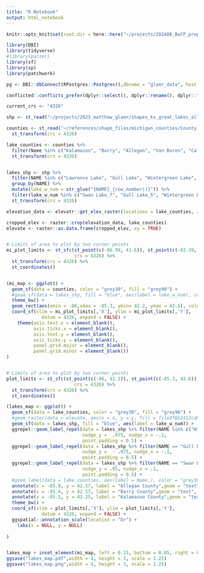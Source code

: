 ```yaml
---
title: "R Notebook"
output: html_notebook
---
```


```r
knitr::opts_knit$set(root.dir = here::here("~/projects/202408_BoCP_proposal"))

library(DBI)
library(tidyverse)
#library(parzer)
library(sf)
library(sp)
library(patchwork)

pg <- DBI::dbConnect(RPostgres::Postgres(),dbname = "glamr_data", host = "localhost", port = "5432", user = "glamr_admin", password = "glamr2023")

conflicted::conflicts_prefer(dplyr::select(), dplyr::rename(), dplyr::filter())
```



```r

current_crs <- "4326"

shp <- st_read("~/projects/2023_matthew_glamr/shapes_ks_great_lakes_all_full/great_lakes_us_ca.shp")

counties <- st_read("~/references/shape_files/michigan_counties/County.shp") %>% 
  st_transform(crs = 4326)

lake_counties <- counties %>% 
  filter(Name %in% c("Kalamazoo", "Barry", "Allegan", "Van Buren", "Calhoun")) %>% 
  st_transform(crs = 4326)


lakes_shp <- shp %>% 
  filter(NAME %in% c("Lawrence Lake", "Gull Lake", "Wintergreen Lake", "Swan Lake")) %>% 
  group_by(NAME) %>% 
  mutate(lake_w_num = str_glue("{NAME}_{row_number()}")) %>% 
  filter(lake_w_num %in% c("Swan Lake_7", "Gull Lake_5", "Wintergreen Lake_2", "Lawrence Lake_5")) %>% 
  st_transform(crs = 4326)

elevation_data <- elevatr::get_elev_raster(locations = lake_counties, z = 7,clip = "locations")

cropped_elev <- raster::crop(elevation_data, lake_counties)
elevate <- raster::as.data.frame(cropped_elev, xy = TRUE)


# Limits of area to plot by two corner points
mi_plot_limits <- st_sfc(st_point(c(-86.99, 41.6)), st_point(c(-82.39, 45.84)),
                         crs = 4326) %>% 
  st_transform(crs = 4326) %>% 
  st_coordinates()


(mi_map <- ggplot() +
  geom_sf(data = counties, color = "grey30", fill = "grey90") +
  #geom_sf(data = lakes_shp, fill = "blue", aes(label = lake_w_num), color = "blue") +
  theme_bw() +
  geom_rect(aes(xmin = -86,xmax = -85.3, ymin= 42.2, ymax = 42.6), color = "red", fill = NA) + 
  coord_sf(xlim = mi_plot_limits[,'X'], ylim = mi_plot_limits[,'Y'],
             datum = 4326, expand = FALSE) + 
    theme(axis.text.x = element_blank(),
          axis.ticks.x = element_blank(),
          axis.text.y = element_blank(),
          axis.ticks.y = element_blank(),
          panel.grid.major = element_blank(), 
          panel.grid.minor = element_blank())
)


# Limits of area to plot by two corner points
plot_limits <- st_sfc(st_point(c(-86, 42.2)), st_point(c(-85.3, 42.6)),
                         crs = 4326) %>% 
  st_transform(crs = 4326) %>% 
  st_coordinates()

(lakes_map <- ggplot() +
  geom_sf(data = lake_counties, color = "grey30", fill = "grey90") +
  #geom_raster(data = elevate, aes(x = x, y = y, fill = file3f8b2412cd079d)) +
  geom_sf(data = lakes_shp, fill = "blue", aes(label = lake_w_num)) +
  ggrepel::geom_label_repel(data = lakes_shp %>% filter(NAME %in% c("Wintergreen Lake", "Lawrence Lake")), aes(label = NAME, geometry = geometry), color = "grey30",stat = "sf_coordinates",
                            nudge_y =  .075, nudge_x = -.1,
                            point.padding = 0.5) +
  ggrepel::geom_label_repel(data = lakes_shp %>% filter(NAME == "Gull Lake"), aes(label = NAME, geometry = geometry), color = "grey30",stat = "sf_coordinates",
                            nudge_y =  - .075, nudge_x = -.1,
                            point.padding = 0.5) +
  ggrepel::geom_label_repel(data = lakes_shp %>% filter(NAME == "Swan Lake"), aes(label = NAME, geometry = geometry), color = "grey30",stat = "sf_coordinates",
                            nudge_y = .05, nudge_x = .1,
                            point.padding = 0.5) +
  #geom_label(data = lake_counties, aes(label = Name,), color = "grey30") +
  annotate(x = -85.9, y = 42.57, label = "Allegan County",geom = "text", alpha = 0.6) +
  annotate(x = -85.4, y = 42.57, label = "Barry County",geom = "text", alpha = 0.6) +
  annotate(x = -85.5, y = 42.25, label = "Kalamazoo County",geom = "text", alpha = 0.6) +
  theme_bw() +
  coord_sf(xlim = plot_limits[,'X'], ylim = plot_limits[,'Y'],
             datum = 4326, expand = FALSE) +
  ggspatial::annotation_scale(location = "br") +
    labs(x = NULL, y = NULL)
 
)


lakes_map + inset_element(mi_map, left = 0.15, bottom = 0.05, right = 0.4, top = 0.6, align_to = 'full')
ggsave("lakes_map.pdf",width = 4, height = 3, scale = 1.25)
ggsave("lakes_map.png",width = 4, height = 3, scale = 1.25)

```

